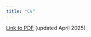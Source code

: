 ```yaml
---
title: "CV"
---
```



[Link to PDF](http://sarenseeley.github.io/seeley_cv.pdf) (updated April 2025)
